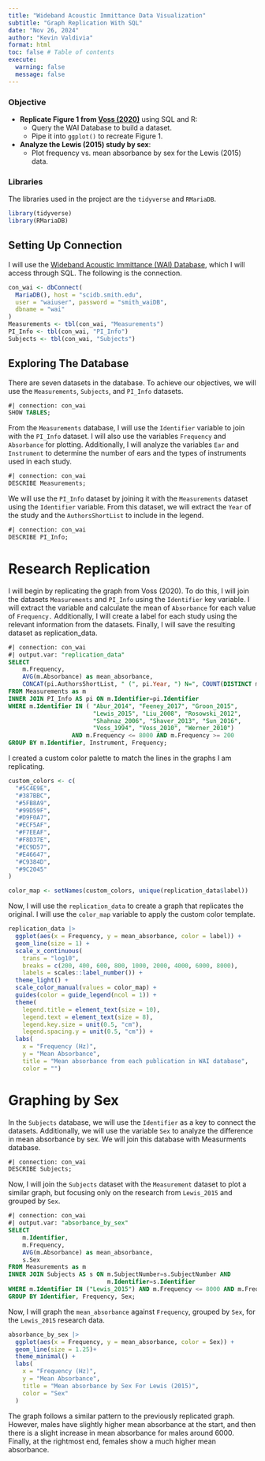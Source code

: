 ```yaml
---
title: "Wideband Acoustic Immittance Data Visualization"
subtitle: "Graph Replication With SQL"
date: "Nov 26, 2024"
author: "Kevin Valdivia"
format: html
toc: false # Table of contents
execute: 
  warning: false
  message: false
---
```


### Objective

-   **Replicate Figure 1 from [Voss (2020)](https://pmc.ncbi.nlm.nih.gov/articles/PMC7093226/)** using SQL and R:
    -   Query the WAI Database to build a dataset.
    -   Pipe it into `ggplot()` to recreate Figure 1.
-   **Analyze the Lewis (2015) study by sex**:
    -   Plot frequency vs. mean absorbance by sex for the Lewis (2015) data.

### Libraries

The libraries used in the project are the `tidyverse` and `RMariaDB`.

```r
library(tidyverse)
library(RMariaDB)
```

## Setting Up Connection

I will use the [Wideband Acoustic Immittance (WAI) Database](https://www.science.smith.edu/wai-database/), which I will access through SQL. The following is the connection.

```r
con_wai <- dbConnect(
  MariaDB(), host = "scidb.smith.edu",
  user = "waiuser", password = "smith_waiDB", 
  dbname = "wai"
)
Measurements <- tbl(con_wai, "Measurements")
PI_Info <- tbl(con_wai, "PI_Info")
Subjects <- tbl(con_wai, "Subjects")
```

## Exploring The Database

There are seven datasets in the database. To achieve our objectives, we will use the `Measurements`, `Subjects`, and `PI_Info` datasets.

```sql
#| connection: con_wai
SHOW TABLES;
```

From the `Measurements` database, I will use the `Identifier` variable to join with the `PI_Info` dataset. I will also use the variables `Frequency` and `Absorbance` for plotting. Additionally, I will analyze the variables `Ear` and `Instrument` to determine the number of ears and the types of instruments used in each study.

```sql
#| connection: con_wai
DESCRIBE Measurements;
```

We will use the `PI_Info` dataset by joining it with the `Measurements` dataset using the `Identifier` variable. From this dataset, we will extract the `Year` of the study and the `AuthorsShortList` to include in the legend.

```sql
#| connection: con_wai
DESCRIBE PI_Info;
```

# Research Replication

I will begin by replicating the graph from Voss (2020). To do this, I will join the datasets `Measurements` and `PI_Info` using the `Identifier` key variable. I will extract the variable and calculate the mean of `Absorbance` for each value of `Frequency.` Additionally, I will create a label for each study using the relevant information from the datasets. Finally, I will save the resulting dataset as replication_data.

```sql
#| connection: con_wai
#| output.var: "replication_data"
SELECT 
    m.Frequency,
    AVG(m.Absorbance) as mean_absorbance,
    CONCAT(pi.AuthorsShortList, " (", pi.Year, ") N=", COUNT(DISTINCT m.SubjectNumber, m.Ear), "; ", m.Instrument) AS label
FROM Measurements as m
INNER JOIN PI_Info AS pi ON m.Identifier=pi.Identifier
WHERE m.Identifier IN ( "Abur_2014", "Feeney_2017", "Groon_2015", 
                        "Lewis_2015", "Liu_2008", "Rosowski_2012",
                        "Shahnaz_2006", "Shaver_2013", "Sun_2016",
                        "Voss_1994", "Voss_2010", "Werner_2010") 
                  AND m.Frequency <= 8000 AND m.Frequency >= 200
GROUP BY m.Identifier, Instrument, Frequency;

```

I created a custom color palette to match the lines in the graphs I am replicating.

```r
custom_colors <- c(
  "#5C4E9E",
  "#387BBC",
  "#5FB8A9",
  "#99D59F",
  "#D9F0A7",
  "#ECF5AF",
  "#F7EEAF",
  "#F8D37E",
  "#EC9D57",
  "#E46647",
  "#C9384D",
  "#9C2045"
)

color_map <- setNames(custom_colors, unique(replication_data$label))
```

Now, I will use the `replication_data` to create a graph that replicates the original. I will use the `color_map` variable to apply the custom color template.

```r
replication_data |> 
  ggplot(aes(x = Frequency, y = mean_absorbance, color = label)) +
  geom_line(size = 1) +
  scale_x_continuous(
    trans = "log10",               
    breaks = c(200, 400, 600, 800, 1000, 2000, 4000, 6000, 8000),
    labels = scales::label_number()) +
  theme_light() +
  scale_color_manual(values = color_map) +
  guides(color = guide_legend(ncol = 1)) +
  theme(
    legend.title = element_text(size = 10),
    legend.text = element_text(size = 8),
    legend.key.size = unit(0.5, "cm"),
    legend.spacing.y = unit(0.5, "cm")) +  
  labs(
    x = "Frequency (Hz)", 
    y = "Mean Absorbance",
    title = "Mean absorbance from each publication in WAI database",
    color = "")
```

# Graphing by Sex

In the `Subjects` database, we will use the `Identifier` as a key to connect the datasets. Additionally, we will use the variable `Sex` to analyze the difference in mean absorbance by sex. We will join this database with Measurments database.

```sql
#| connection: con_wai
DESCRIBE Subjects;
```

Now, I will join the `Subjects` dataset with the `Measurement` dataset to plot a similar graph, but focusing only on the research from `Lewis_2015` and grouped by `Sex`.

```sql
#| connection: con_wai
#| output.var: "absorbance_by_sex"
SELECT 
    m.Identifier,
    m.Frequency,
    AVG(m.Absorbance) as mean_absorbance,
    s.Sex
FROM Measurements as m
INNER JOIN Subjects AS s ON m.SubjectNumber=s.SubjectNumber AND 
                            m.Identifier=s.Identifier
WHERE m.Identifier IN ("Lewis_2015") AND m.Frequency <= 8000 AND m.Frequency >= 200
GROUP BY Identifier, Frequency, Sex;
```

Now, I will graph the `mean_absorbance` against `Frequency`, grouped by `Sex`, for the `Lewis_2015` research data.

```r
absorbance_by_sex |> 
  ggplot(aes(x = Frequency, y = mean_absorbance, color = Sex)) +
  geom_line(size = 1.25)+  
  theme_minimal() +
  labs(
    x = "Frequency (Hz)", 
    y = "Mean Absorbance",
    title = "Mean absorbance by Sex For Lewis (2015)",
    color = "Sex"
  )
```

The graph follows a similar pattern to the previously replicated graph. However, males have slightly higher mean absorbance at the start, and then there is a slight increase in mean absorbance for males around 6000. Finally, at the rightmost end, females show a much higher mean absorbance.
